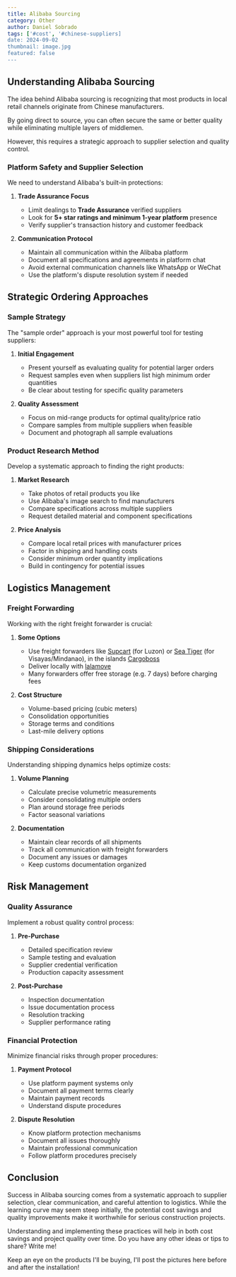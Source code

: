 ```yaml
---
title: Alibaba Sourcing
category: Other
author: Daniel Sobrado
tags: ['#cost', '#chinese-suppliers]
date: 2024-09-02
thumbnail: image.jpg
featured: false
---
```


## Understanding Alibaba Sourcing

The idea behind Alibaba sourcing is recognizing that most products in local retail channels originate from Chinese manufacturers.

By going direct to source, you can often secure the same or better quality while eliminating multiple layers of middlemen.

However, this requires a strategic approach to supplier selection and quality control.

### Platform Safety and Supplier Selection

We need to understand Alibaba's built-in protections:

1. **Trade Assurance Focus**
   - Limit dealings to **Trade Assurance** verified suppliers
   - Look for **5+ star ratings and minimum 1-year platform** presence
   - Verify supplier's transaction history and customer feedback

2. **Communication Protocol**
   - Maintain all communication within the Alibaba platform
   - Document all specifications and agreements in platform chat
   - Avoid external communication channels like WhatsApp or WeChat
   - Use the platform's dispute resolution system if needed

## Strategic Ordering Approaches

### Sample Strategy
The "sample order" approach is your most powerful tool for testing suppliers:

1. **Initial Engagement**
   - Present yourself as evaluating quality for potential larger orders
   - Request samples even when suppliers list high minimum order quantities
   - Be clear about testing for specific quality parameters

2. **Quality Assessment**
   - Focus on mid-range products for optimal quality/price ratio
   - Compare samples from multiple suppliers when feasible
   - Document and photograph all sample evaluations

### Product Research Method

Develop a systematic approach to finding the right products:

1. **Market Research**
   - Take photos of retail products you like
   - Use Alibaba's image search to find manufacturers
   - Compare specifications across multiple suppliers
   - Request detailed material and component specifications

2. **Price Analysis**
   - Compare local retail prices with manufacturer prices
   - Factor in shipping and handling costs
   - Consider minimum order quantity implications
   - Build in contingency for potential issues

## Logistics Management

### Freight Forwarding

Working with the right freight forwarder is crucial:

1. **Some Options**
   - Use freight forwarders like [Supcart](https://supcart.ph/) (for Luzon) or [Sea Tiger](https://www.facebook.com/seatigercargo/) (for Visayas/Mindanao), in the islands [Cargoboss](https://www.cargoboss.ph/)
   - Deliver locally with [lalamove](https://www.lalamove.com/en-ph/all-delivery-pricing-detail)
   - Many forwarders offer free storage (e.g. 7 days) before charging fees

2. **Cost Structure**
   - Volume-based pricing (cubic meters)
   - Consolidation opportunities
   - Storage terms and conditions
   - Last-mile delivery options

### Shipping Considerations

Understanding shipping dynamics helps optimize costs:

1. **Volume Planning**
   - Calculate precise volumetric measurements
   - Consider consolidating multiple orders
   - Plan around storage free periods
   - Factor seasonal variations

2. **Documentation**
   - Maintain clear records of all shipments
   - Track all communication with freight forwarders
   - Document any issues or damages
   - Keep customs documentation organized

## Risk Management

### Quality Assurance

Implement a robust quality control process:

1. **Pre-Purchase**
   - Detailed specification review
   - Sample testing and evaluation
   - Supplier credential verification
   - Production capacity assessment

2. **Post-Purchase**
   - Inspection documentation
   - Issue documentation process
   - Resolution tracking
   - Supplier performance rating

### Financial Protection

Minimize financial risks through proper procedures:

1. **Payment Protocol**
   - Use platform payment systems only
   - Document all payment terms clearly
   - Maintain payment records
   - Understand dispute procedures

2. **Dispute Resolution**
   - Know platform protection mechanisms
   - Document all issues thoroughly
   - Maintain professional communication
   - Follow platform procedures precisely

## Conclusion

Success in Alibaba sourcing comes from a systematic approach to supplier selection, clear communication, and careful attention to logistics. While the learning curve may seem steep initially, the potential cost savings and quality improvements make it worthwhile for serious construction projects.

Understanding and implementing these practices will help in both cost savings and project quality over time. Do you have any other ideas or tips to share? Write me!

Keep an eye on the products I'll be buying, I'll post the pictures here before and after the installation!